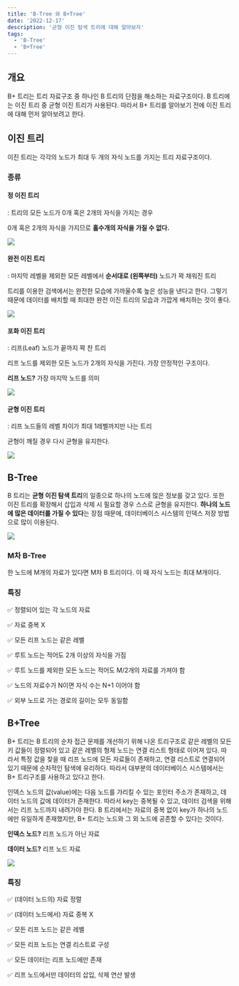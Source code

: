 ```yaml
---
title: 'B-Tree 와 B+Tree'
date: '2022-12-17'
description: '균형 이진 탐색 트리에 대해 알아보자'
tags:
  - 'B-Tree'
  - 'B+Tree'
---
```


## 개요

B+ 트리는 트리 자료구조 중 하나인 B 트리의 단점을 해소하는 자료구조이다. B 트리에는 이진 트리 중 균형 이진 트리가 사용된다. 따라서 B+ 트리를 알아보기 전에 이진 트리에 대해 먼저 알아보려고 한다. 

## 이진 트리

이진 트리는 각각의 노드가 최대 두 개의 자식 노드를 가지는 트리 자료구조이다.

### 종류

#### 정 이진 트리

: 트리의 모든 노드가 0개 혹은 2개의 자식을 가지는 경우

0개 혹은 2개의 자식을 가지므로 **홀수개의 자식을 가질 수 없다.**

![](/posts/computer-science/database/b1.png)

#### 완전 이진 트리

: 마지막 레벨을 제외한 모든 레벨에서 **순서대로 (왼쪽부터)** 노드가 꽉 채워진 트리

트리를 이용한 검색에서는 완전한 모습에 가까울수록 높은 성능을 낸다고 한다. 그렇기 때문에 데이터를 배치할 때 최대한 완전 이진 트리의 모습과 가깝게 배치하는 것이 좋다.

![](/posts/computer-science/database/b2.png)

#### 포화 이진 트리

: 리프(Leaf) 노드가 끝까지 꽉 찬 트리

리프 노드를 제외한 모든 노드가 2개의 자식을 가진다. 가장 안정적인 구조이다.

<Callout type="success" icon="💡">

**리프 노드?** 가장 마지막 노드를 의미

</Callout>

![](/posts/computer-science/database/b3.png)

#### 균형 이진 트리

: 리프 노드들의 레벨 차이가 최대 1레벨까지만 나는 트리

균형이 깨질 경우 다시 균형을 유지한다.

![](/posts/computer-science/database/b4.png)

## B-Tree

B 트리는 **균형 이진 탐색 트리**의 일종으로 하나의 노드에 많은 정보를 갖고 있다. 또한 이진 트리를 확장해서 삽입과 삭제 시 필요할 경우 스스로 균형을 유지한다. **하나의 노드에 많은 데이터를 가질 수 있다**는 장점 때문에, 데이터베이스 시스템의 인덱스 저장 방법으로 많이 이용된다.

![](/posts/computer-science/database/b5.png)

### M차 B-Tree

한 노드에 M개의 자료가 있다면 M차 B 트리이다. 이 때 자식 노드는 최대 M개이다. 

### 특징

✅ 정렬되어 있는 각 노드의 자료

✅ 자료 중복 X

✅ 모든 리프 노드는 같은 레벨

✅ 루트 노드는 적어도 2개 이상의 자식을 가짐

✅ 루트 노드를 제외한 모든 노드는 적어도 M/2개의 자료를 가져야 함

✅ 노드의 자료수가 N이면 자식 수는 N+1 이어야 함

✅ 외부 노드로 가는 경로의 길이는 모두 동일함

## B+Tree

B+ 트리는 B 트리의 순차 접근 문제를 개선하기 위해 나온 트리구조로 같은 레벨의 모든 키 값들이 정렬되어 있고 같은 레벨의 형제 노드는 연결 리스트 형태로 이어져 있다. 따라서 특정 값을 찾을 때 리프 노드에 모든 자료들이 존재하고, 연결 리스트로 연결되어 있기 때문에 순차적인 탐색에 유리하다. 따라서 대부분의 데이터베이스 시스템에서는 B+ 트리구조를 사용하고 있다고 한다. 

인덱스 노드의 값(value)에는 다음 노드를 가리킬 수 있는 포인터 주소가 존재하고, 데이터 노드의 값에 데이터가 존재한다. 따라서 key는 중복될 수 있고, 데이터 검색을 위해서는 리프 노드까지 내려가야 한다. B 트리에서는 자료의 중복 없이 key가 하나의 노드에만 유일하게 존재했지만, B+ 트리는 노드와 그 외 노드에 공존할 수 있다는 것이다. 

<Callout type="success" icon="💡">

**인덱스 노드?** 리프 노드가 아닌 자료

</Callout>

<Callout type="success" icon="💡">

**데이터 노드?** 리프 노드 자료

</Callout>

![](/posts/computer-science/database/b6.png)

### 특징

✅ (데이터 노드의) 자료 정렬

✅ (데이터 노드에서) 자료 중복 X

✅ 모든 리프 노드는 같은 레벨

✅ 모든 리프 노드는 연결 리스트로 구성

✅ 모든 데이터는 리프 노드에만 존재

✅ 리프 노드에서만 데이터의 삽입, 삭제 연산 발생
